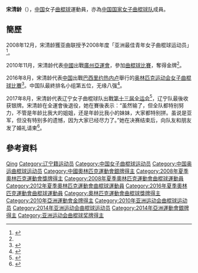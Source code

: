 {{Infobox sportsperson
| headercolor    = #E9967A
| name           = 宋清龄
| image          =
| imagesize      = 
| caption        =
| birthname      =
| fullname       =
| nickname       =
| nationality    = 
| residence      =
| birth_date      = {{birth_date_and_age|1986|7|22}}<ref name="廣州亞運">{{zh-cn}}{{cite web|title=2010年廣州亞運會官方網站 曲棍球 - 宋清龄 - 简历|url=http://www.gz2010.cn/info/CHN_CHN/ZB/ZBB101A_HO@@@@@@@@@@@@@@@CHN_number=200847.html|accessdate=2012-03-25|archive-date=2017-09-24|archive-url=https://web.archive.org/web/20170924001502/http://www.gz2010.cn/info/CHN_CHN/ZB/ZBB101A_HO@@@@@@@@@@@@@@@CHN_number=200847.html|dead-url=no}}</ref>
| birth_place     = {{CHN}}[[辽宁省|辽宁省]]
| height         = {{height|m=1.74}}<ref name="廣州亞運"/>
| weight         = {{weight|kg=70}}<ref name="廣州亞運"/>
| website        = 
| country        = {{CHN}}
| sport          = 女子[[曲棍球|曲棍球]]
| collegeteam    =
| club           =
| team           =
| turnedpro      =
| coach          =
| retired        =
| coaching       =
| worlds         =
| regionals      =
| nationals      =
| olympics       =
| paralympics    =
| highestranking =
| pb             =
| medaltemplates = 
{{MedalCompetition| [[奧林匹克運動會|奧林匹克運動會]]}}
{{MedalSilver | [[2008年夏季奧林匹克運動會|2008年 北京]] | [[2008年夏季奧林匹克運動會女子曲棍球比賽|女子隊際]]}}
{{MedalCompetition | [[亞洲運動會|亞洲運動會]]}}
{{MedalGold | [[2010年亞洲運動會|2010年 廣州]] | [[2010年亞洲運動會曲棍球比賽|女子隊際]] }}
| show-medals    = yes
}}
'''宋清龄'''（{{bd|1986年|7月22日}}），[[中国|中国]]女子[[曲棍球|曲棍球]]運動員，亦為[[中国国家女子曲棍球队|中国国家女子曲棍球队]]成員。

== 簡歷 ==
2008年12月，宋清龄獲亚曲联授予2008年度「亚洲最佳青年女子曲棍球运动员」<ref>{{cite news|title=杜兆才出席亚曲联执委会 宋清龄当选亚洲最佳|url=http://hockey.sport.org.cn/home/scxx/2008-12-29/229796.html|agency=华奥星空|date=2008-12-29|access-date=2017-09-23|archive-url=https://web.archive.org/web/20170923193956/http://hockey.sport.org.cn/home/scxx/2008-12-29/229796.html|archive-date=2017-09-23|dead-url=yes}}</ref>。

2010年11月，宋清龄代表[[2010年亞洲運動會中國代表團|中國]]出戰[[廣州|廣州]][[2010年亞洲運動會|亞運會]]，參加[[2010年亞洲運動會曲棍球比賽|曲棍球比賽]]，奪得金牌<ref name="廣州亞運"/>。

2016年8月，宋清龄代表[[2016年夏季奥林匹克运动会中国代表团|中国]]出戰[[巴西|巴西]][[里约热内卢|里约热内卢]]舉行的[[2016年夏季奥林匹克运动会|奥林匹克运动会]][[2016年夏季奧林匹克運動會女子曲棍球比賽|女子曲棍球比賽]]<ref>{{zh-cn}}{{cite news|title=2016里约奥运中国曲棍球名单 中国女曲整装待发|url=http://2016.sohu.com/20160718/n459784052.shtml|agency=搜狐体育|date=2016-07-18|access-date=2017-09-23|archive-url=https://web.archive.org/web/20170923194017/http://2016.sohu.com/20160718/n459784052.shtml|archive-date=2017-09-23|dead-url=yes}}</ref>。中国队最終排名小组第五位，无缘八强<ref>{{zh-cn}}{{cite news|title=里约奥运女子曲棍球 中国0 3不敌新西兰无缘八强|url=http://finance.ifeng.com/a/20160814/14743252_0.shtml|agency=华龙网|date=2016-08-14|accessdate=2017-09-23|archive-date=2017-09-23|archive-url=https://web.archive.org/web/20170923195401/http://finance.ifeng.com/a/20160814/14743252_0.shtml|dead-url=no}}</ref>。

2017年8月，宋清龄代表辽宁女子曲棍球队出戰[[中华人民共和国第十三届运动会|第十三届全运会]]<ref>{{zh-cn}}{{cite news|title=全运赛场　辽宁军团众星闪烁　让人感动的老将们 让人激动的新星们|url=http://epaper.lnd.com.cn/paper/lswb/weibo/2017-09/09/content_1744368.htm|agency=辽沈晚报|date=2017-09-09|accessdate=2017-09-23|archive-date=2017-09-24|archive-url=https://web.archive.org/web/20170924001515/http://epaper.lnd.com.cn/paper/lswb/weibo/2017-09/09/content_1744368.htm|dead-url=yes}}</ref>，辽宁队最後收获银牌。宋清龄在全運會後退役，她在賽後表示：“虽然输了，但全队都特别努力，不管是年龄比我大的姐姐，还是年龄比我小的妹妹，大家都特别拼。虽说是亚军，但没有特别多的遗憾，因为大家已经尽力了。”她在决赛结束后，向队友和朋友发了婚礼请柬<ref>{{cite news|title=辽宁女曲无缘冠军 赛后在爱人怀里落泪 32岁老将宋清龄遗憾谢幕|url=http://liaoning.nen.com.cn/system/2017/08/29/020051816.shtml|agency=沈阳晚报|date=2017-08-29|accessdate=2017-09-23|archive-date=2017-09-23|archive-url=https://web.archive.org/web/20170923145141/http://liaoning.nen.com.cn/system/2017/08/29/020051816.shtml|dead-url=no}}</ref>。

== 參考資料 ==
{{Reflist}}

{{2008年夏季奥林匹克运动会中国国家女子曲棍球队}}
{{2012年夏季奧林匹克運動會中國國家女子曲棍球隊}}
{{2016年夏季奧林匹克運動會中國國家女子曲棍球隊}}

{{Authority control}}
{{DEFAULTSORT:SONG Qingling}}
[[Category:宋姓|Qing]]
[[Category:辽宁籍运动员|Category:辽宁籍运动员]]
[[Category:中国女子曲棍球运动员|Category:中国女子曲棍球运动员]]
[[Category:中国奥运曲棍球运动员|Category:中国奥运曲棍球运动员]]
[[Category:中國奧林匹克運動會銀牌得主|Category:中國奧林匹克運動會銀牌得主]]
[[Category:2008年夏季奧林匹克運動會獎牌得主|Category:2008年夏季奧林匹克運動會獎牌得主]]
[[Category:2008年夏季奧林匹克運動會曲棍球運動員|Category:2008年夏季奧林匹克運動會曲棍球運動員]]
[[Category:2012年夏季奧林匹克運動會曲棍球運動員|Category:2012年夏季奧林匹克運動會曲棍球運動員]]
[[Category:2016年夏季奧林匹克運動會曲棍球運動員|Category:2016年夏季奧林匹克運動會曲棍球運動員]]
[[Category:奧林匹克運動會曲棍球獎牌得主|Category:奧林匹克運動會曲棍球獎牌得主]]
[[Category:2010年亞洲運動會金牌得主|Category:2010年亞洲運動會金牌得主]]
[[Category:2010年亚洲运动会曲棍球运动员|Category:2010年亚洲运动会曲棍球运动员]]
[[Category:2014年亚洲运动会曲棍球运动员|Category:2014年亚洲运动会曲棍球运动员]]
[[Category:2014年亞洲運動會銀牌得主|Category:2014年亞洲運動會銀牌得主]]
[[Category:亚洲运动会曲棍球奖牌得主|Category:亚洲运动会曲棍球奖牌得主]]